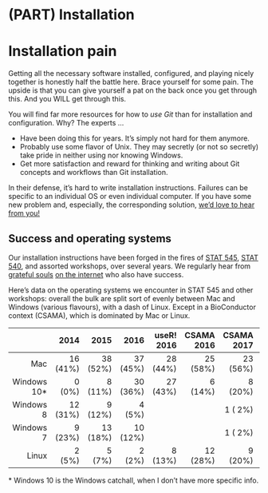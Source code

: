 # (PART) Installation {-} 

# Installation pain {#installation-intro .unnumbered}

Getting all the necessary software installed, configured, and playing nicely together is honestly half the battle here. Brace yourself for some pain. The upside is that you can give yourself a pat on the back once you get through this. And you WILL get through this.

You will find far more resources for how to *use Git* than for installation and configuration. Why? The experts ...

  * Have been doing this for years. It's simply not hard for them anymore.
  * Probably use some flavor of Unix. They may secretly (or not so secretly) take pride in neither using nor knowing Windows.
  * Get more satisfaction and reward for thinking and writing about Git concepts and workflows than Git installation.

In their defense, it's hard to write installation instructions. Failures can be specific to an individual OS or even individual computer. If you have some new problem and, especially, the corresponding solution, [we'd love to hear from you!](https://github.com/jennybc/happy-git-with-r/issues)

## Success and operating systems {#operating-system-table .unnumbered}

<style type="text/css">
#success-and-operating-systems table {
  width: auto;
}
</style>

Our installation instructions have been forged in the fires of [STAT 545](http://stat545.com), [STAT 540](https://stat540-ubc.github.io), and assorted workshops, over several years. We regularly hear from [grateful souls](https://twitter.com/ibddoctor/status/777610645617475584) [on the internet](https://twitter.com/millsGT49/status/647059167509921793) who also have success.

Here's data on the operating systems we encounter in STAT 545 and other workshops: overall the bulk are split sort of evenly between Mac and Windows (various flavours), with a dash of Linux. Except in a BioConductor context (CSAMA), which is dominated by Mac or Linux.

|             |     2014 |     2015 |     2016 | useR! 2016 | CSAMA 2016 | CSAMA 2017 | r::c 2018 | seattle 2018 |
|------------:|---------:|---------:|---------:|-----------:|-----------:|-----------:|----------:|-------------:|
|        Mac  | 16 (41%) | 38 (52%) | 37 (45%) |   28 (44%) |   25 (58%) |   23 (56%) |  51 (57%) |      16 (49%) |
| Windows 10* |   0 (0%) |  8 (11%) | 30 (36%) |   27 (43%) |    6 (14%) |    8 (20%) |  19 (21%) |      12 (36%) |
|  Windows 8  | 12 (31%) |  9 (12%) |  4  (5%) |            |            |    1 ( 2%) |   2  (2%) |               |
|  Windows 7  |  9 (23%) | 13 (18%) | 10 (12%) |            |            |    1 ( 2%) |  13 (14%) |       4 (12%) |
|      Linux  |   2 (5%) |   5 (7%) |  2  (2%) |    8 (13%) |   12 (28%) |    9 (20%) |   5  (6%) |       1  (3%) |

\* Windows 10 is the Windows catchall, when I don't have more specific info.
